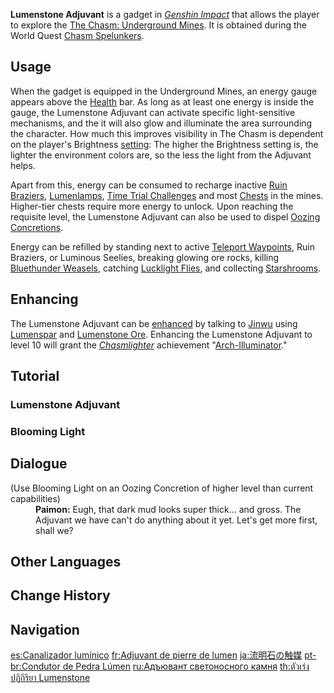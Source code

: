 {{Item Infobox
|id           = 220048
|image        = <gallery>
Item Lumenstone Adjuvant.png|Lv. 1
Item Lumenstone Adjuvant 2.png|Lv. 2
Item Lumenstone Adjuvant 3.png|Lv. 6
</gallery>
|type         = Gadgets
|invCategory  = Gadgets
|quality      = 4
|effect       = Illuminates the area and destroys [[Oozing Concretions]]
|description  = When equipped in [[The Chasm]]'s Underground Mines, this precious crystal can provide illumination.<br /><br />It has many similarities to the Glazed Sand Crystal that may only be found within The Chasm, but it stores even greater power within it.<br />May it be as a sun in your palm, lighting the way through the lightless tunnels and bringing comfort where all is dark.
|source1      = Obtained during [[Chasm Spelunkers]]
|reusable     = Yes
|usage        = Quick-Use
|memento      = No
}}
'''Lumenstone Adjuvant''' is a gadget in ''[[Genshin Impact]]'' that allows the player to explore the [[The Chasm: Underground Mines]]. It is obtained during the World Quest [[Chasm Spelunkers]].

==Usage==
When the gadget is equipped in the Underground Mines, an energy gauge appears above the [[Health]] bar. As long as at least one energy is inside the gauge, the Lumenstone Adjuvant can activate specific light-sensitive mechanisms, and the it will also glow and illuminate the area surrounding the character. How much this improves visibility in The Chasm is dependent on the player's Brightness [[setting]]: The higher the Brightness setting is, the lighter the environment colors are, so the less the light from the Adjuvant helps.

Apart from this, energy can be consumed to recharge inactive [[Ruin Brazier]]s, [[Lumenlamp]]s, [[Time Trial Challenge]]s and most [[Chests]] in the mines. Higher-tier chests require more energy to unlock. Upon reaching the requisite level, the Lumenstone Adjuvant can also be used to dispel [[Oozing Concretions]].

Energy can be refilled by standing next to active [[Teleport Waypoints]], Ruin Braziers, or Luminous Seelies, breaking glowing ore rocks, killing [[Bluethunder Weasel]]s, catching [[Lucklight Fly|Lucklight Flies]], and collecting [[Starshroom]]s.

==Enhancing==
{{Main|Enhance the Lumenstone Adjuvant}}
The Lumenstone Adjuvant can be [[Enhance the Lumenstone Adjuvant|enhanced]] by talking to [[Jinwu]] using [[Lumenspar]] and [[Lumenstone Ore]]. Enhancing the Lumenstone Adjuvant to level 10 will grant the ''[[Chasmlighter]]'' achievement "[[Arch-Illuminator]]."

==Tutorial==
===Lumenstone Adjuvant===
{{Transclude|Tutorial/Lumenstone Adjuvant}}

===Blooming Light===
{{Transclude|Tutorial/Blooming Light}}

==Dialogue==
{{Dialogue start}}
;(Use Blooming Light on an Oozing Concretion of higher level than current capabilities)
:'''Paimon:''' Eugh, that dark mud looks super thick... and gross. The Adjuvant we have can't do anything about it yet. Let's get more {{Color|buzzword|Lumenspar}} first, shall we?
{{Dialogue end}}

==Other Languages==
{{Other Languages
|en      = {{w|Lumen (unit)|Lumen}}stone Adjuvant
|zhs     = 流明石触媒
|zhs_rm  = Liúmíngshí Chùméi
|zht     = 流明石觸媒
|zht_rm  = Liúmíngshí Chùméi
|zh_tl   = Lumenstone Catalyst
|ja      = 流明石の触媒
|ja_rm   = Ryuumeiseki no Shokubai{{Assumed}}
|ja_tl   = Lumenstone Catalyst
|ko      = {{tt|유명석|流明石}} {{tt|촉매|觸媒}}
|ko_rm   = Yumyeongseok Chongmae
|ko_tl   = Lumenstone Catalyst
|es      = Canalizador lumínico
|es_tl   = Luminous Channeler
|fr      = Adjuvant de pierre de lumen
|fr_tl   = Adjuvant of Lumen Stone
|ru      = Адъювант светоносного камня
|ru_tl   = Luminous Stone Adjuvant
|th      = ตัวเร่งปฏิกิริยา Lumenstone
|th_rm   = Tua Reng Ptikiriya Lumenstone
|th_tl   = Lumenstone Reaction Catalyst
|vi      = {{tt|Chất|質}} {{tt|Xúc Tác|觸作}} {{tt|Lưu Minh Thạch|流明石}}
|vi_tl   = Lumenstone Catalyst
|de      = Lumenstein-Katalysator
|de_tl   = Lumenstone Catalyst
|id      = Lumenstone Adjuvant
|pt      = Condutor de Pedra Lúmen
|pt_tl   = 
|tr      = Lümentaşı Katalizörü
|tr_tl   = 
|it      = Catalizzatore di Pietraluce
|it_tl   = 
}}

==Change History==
{{Change History|2.6}}

==Navigation==
{{Gadget Navbox}}

[[es:Canalizador lumínico]]
[[fr:Adjuvant de pierre de lumen]]
[[ja:流明石の触媒]]
[[pt-br:Condutor de Pedra Lúmen]]
[[ru:Адъювант светоносного камня]]
[[th:ตัวเร่งปฏิกิริยา Lumenstone]]